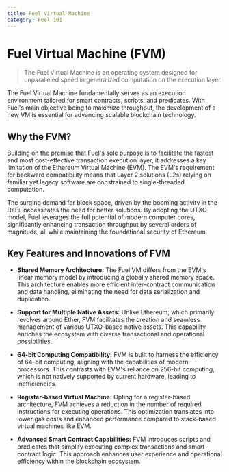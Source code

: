 ```yaml
---
title: Fuel Virtual Machine
category: Fuel 101
---
```


# Fuel Virtual Machine (FVM)

> The Fuel Virtual Machine is an operating system designed for unparalleled speed in generalized computation on the execution layer.

The Fuel Virtual Machine fundamentally serves as an execution environment tailored for smart contracts, scripts, and predicates. With Fuel's main objective being to maximize throughput, the development of a new VM is essential for advancing scalable blockchain technology.

## Why the FVM?

Building on the premise that Fuel's sole purpose is to facilitate the fastest and most cost-effective transaction execution layer, it addresses a key limitation of the Ethereum Virtual Machine (EVM). The EVM's requirement for backward compatibility means that Layer 2 solutions (L2s) relying on familiar yet legacy software are constrained to single-threaded computation.

The surging demand for block space, driven by the booming activity in the DeFi, necessitates the need for better solutions. By adopting the UTXO model, Fuel leverages the full potential of modern computer cores, significantly enhancing transaction throughput by several orders of magnitude, all while maintaining the foundational security of Ethereum.

## Key Features and Innovations of FVM

- **Shared Memory Architecture:** The Fuel VM differs from the EVM's linear memory model by introducing a globally shared memory space. This architecture enables more efficient inter-contract communication and data handling, eliminating the need for data serialization and duplication.

- **Support for Multiple Native Assets:** Unlike Ethereum, which primarily revolves around Ether, FVM facilitates the creation and seamless management of various UTXO-based native assets. This capability enriches the ecosystem with diverse transactional and operational possibilities.

- **64-bit Computing Compatibility:** FVM is built to harness the efficiency of 64-bit computing, aligning with the capabilities of modern processors. This contrasts with EVM's reliance on 256-bit computing, which is not natively supported by current hardware, leading to inefficiencies.

- **Register-based Virtual Machine:** Opting for a register-based architecture, FVM achieves a reduction in the number of required instructions for executing operations. This optimization translates into lower gas costs and enhanced performance compared to stack-based virtual machines like EVM.

- **Advanced Smart Contract Capabilities:** FVM introduces scripts and predicates that simplify executing complex transactions and smart contract logic. This approach enhances user experience and operational efficiency within the blockchain ecosystem.
